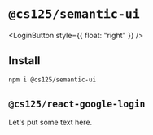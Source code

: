 
# `@cs125/semantic-ui`

<LoginButton style={{ float: "right" }} />

## Install

```bash
npm i @cs125/semantic-ui
```

## `@cs125/react-google-login`

Let's put some text here.
